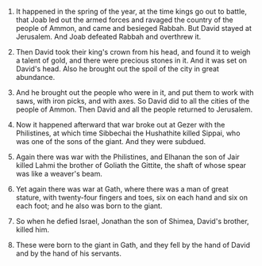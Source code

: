 
1. It happened in the spring of the year, at the time kings go out to battle, that Joab led out the armed forces and ravaged the country of the people of Ammon, and came and besieged Rabbah. But David stayed at Jerusalem. And Joab defeated Rabbah and overthrew it.

2. Then David took their king's crown from his head, and found it to weigh a talent of gold, and there were precious stones in it. And it was set on David's head. Also he brought out the spoil of the city in great abundance.

3. And he brought out the people who were in it, and put them to work with saws, with iron picks, and with axes. So David did to all the cities of the people of Ammon. Then David and all the people returned to Jerusalem.

4. Now it happened afterward that war broke out at Gezer with the Philistines, at which time Sibbechai the Hushathite killed Sippai, who was one of the sons of the giant. And they were subdued.

5. Again there was war with the Philistines, and Elhanan the son of Jair killed Lahmi the brother of Goliath the Gittite, the shaft of whose spear was like a weaver's beam.

6. Yet again there was war at Gath, where there was a man of great stature, with twenty-four fingers and toes, six on each hand and six on each foot; and he also was born to the giant.

7. So when he defied Israel, Jonathan the son of Shimea, David's brother, killed him.

8. These were born to the giant in Gath, and they fell by the hand of David and by the hand of his servants.


